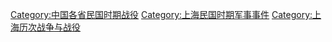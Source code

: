 [[Category:中国各省民国时期战役|Category:中国各省民国时期战役]]
[[Category:上海民国时期军事事件|Category:上海民国时期军事事件]]
[[Category:上海历次战争与战役|Category:上海历次战争与战役]]